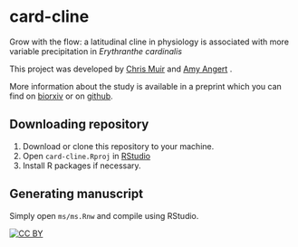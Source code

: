 # card-cline
Grow with the flow: a latitudinal cline in physiology is associated with more variable precipitation in *Erythranthe cardinalis*

This project was developed by [Chris Muir](www.chrisdmuir.com) and [Amy Angert](http://angert.botany.ubc.ca/) .

More information about the study is available in a preprint which you can find on [biorxiv](https://doi.org/10.1101/080952) or on [github](https://github.com/cdmuir/card-cline/blob/master/ms/ms.pdf).

## Downloading repository 

1. Download or clone this repository to your machine.
2. Open `card-cline.Rproj` in [RStudio](https://www.rstudio.com/)
3. Install R packages if necessary.

## Generating manuscript

Simply open `ms/ms.Rnw` and compile using RStudio.

[![CC BY](http://i.creativecommons.org/l/by/3.0/88x31.png)](http://creativecommons.org/licenses/by/3.0/)